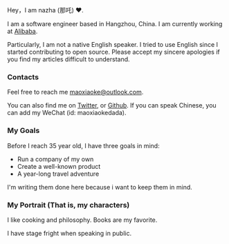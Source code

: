 Hey，I am nazha (那吒) ❤️.

I am a software engineer based in Hangzhou, China. I am currently working at [Alibaba](https://www.alibaba.com/).

Particularly, I am not a native English speaker. I tried to use English since I started contributing to open source. Please accept my sincere apologies if you find my articles difficult to understand.

### Contacts

Feel free to reach me [maoxiaoke@outlook.com](mailto:maoxiaoke@outlook.com).

You can also find me on [Twitter](https://twitter.com/xiaokedada), or [Github](https://github.com/maoxiaoke). If you can speak Chinese,
you can add my WeChat (id: maoxiaokedada).

### My Goals

Before I reach 35 year old, I have three goals in mind:

+ Run a company of my own
+ Create a well-known product
+ A year-long travel adventure

I'm writing them done here because i want to keep them in mind.

### My Portrait (That is, my characters)

I like cooking and philosophy. Books are my favorite.

I have stage fright when speaking in public.
